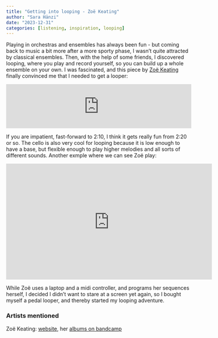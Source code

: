 ```yaml
---
title: "Getting into looping - Zoë Keating"
author: "Sara Hänzi"
date: "2023-12-31"
categories: [listening, inspiration, looping]
---
```


Playing in orchestras and ensembles has always been fun - but coming back to music a bit more after a more sporty phase, I wasn't quite attracted by classical ensembles. Then, with the help of some friends, I discovered looping, where you play and record yourself, so you can build up a whole ensemble on your own. I was fascinated, and this piece by [Zoë Keating](https://www.zoekeating.com/) finally convinced me that I needed to get a looper:

<iframe style="border: 0; width: 100%; height: 120px;" src="https://bandcamp.com/EmbeddedPlayer/album=3620198981/size=large/bgcol=ffffff/linkcol=0687f5/tracklist=false/artwork=small/track=1063169438/transparent=true/" seamless><a href="https://music.zoekeating.com/album/one-cello-x-16-ep">One Cello x 16 (EP) by Zoe Keating</a></iframe>

If you are impatient, fast-forward to 2:10, I think it gets really fun from 2:20 or so. The cello is also very cool for looping because it is low enough to have a base, but flexible enough to play higher melodies and all sorts of different sounds. Another exmple where we can see Zoë play:

<iframe width="560" height="315" src="https://www.youtube.com/embed/jToYxrS0oKw?si=KZXnxHTmo_GZtMdn" title="YouTube video player" frameborder="0" allow="accelerometer; autoplay; clipboard-write; encrypted-media; gyroscope; picture-in-picture; web-share" allowfullscreen></iframe>

While Zoë uses a laptop and a midi controller, and programs her sequences herself, I decided I didn't want to stare at a screen yet again, so I bought myself a pedal looper, and thereby started my looping adventure.

### Artists mentioned

Zoë Keating: [website](https://www.zoekeating.com/), her [albums on bandcamp](https://zoekeating.bandcamp.com/)